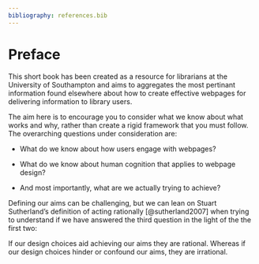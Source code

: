 ```yaml
---
bibliography: references.bib
---
```


# Preface {.unnumbered}

This short book has been created as a resource for librarians at the University of Southampton and aims to aggregates the most pertinant information found elsewhere about how to create effective webpages for delivering information to library users.

The aim here is to encourage you to consider what we know about what works and why, rather than create a rigid framework that you must follow. The overarching questions under consideration are:

-   What do we know about how users engage with webpages?

-   What do we know about human cognition that applies to webpage design?

-   And most importantly, what are we actually trying to achieve?

Defining our aims can be challenging, but we can lean on Stuart Sutherland's definition of acting rationally [@sutherland2007] when trying to understand if we have answered the third question in the light of the the first two:

If our design choices aid achieving our aims they are rational. Whereas if our design choices hinder or confound our aims, they are irrational.
